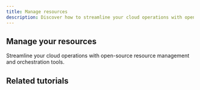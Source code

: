 ```yaml
---
title: Manage resources
description: Discover how to streamline your cloud operations with open-source resource management and orchestration tools.
---
```


## Manage your resources
Streamline your cloud operations with open-source resource management and orchestration tools.

<Grid>
    <SummaryCard
        title="Placeholder"
        icon="rocket"
        description="Placeholder"
        label="Read more"
        url="/use-cases/"
    />
    <SummaryCard
        title="Placeholder"
        icon="rocket"
        description="Placeholder"
        label="Read more"
        url="/use-cases/"
    />
</Grid>

## Related tutorials

<UseCaseList category="resource-management" />